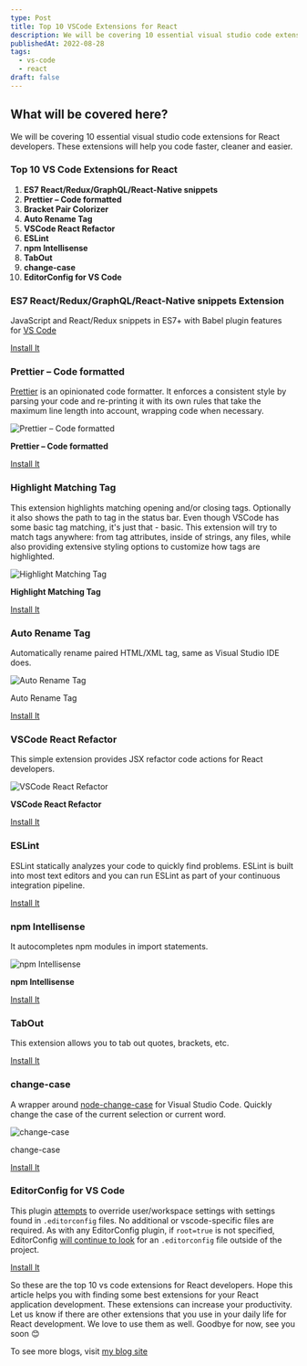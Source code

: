 ```yaml
---
type: Post
title: Top 10 VSCode Extensions for React
description: We will be covering 10 essential visual studio code extensions for React developers. These extensions will help you code faster, cleaner and easier.
publishedAt: 2022-08-28
tags:
  - vs-code
  - react
draft: false
---
```


## What will be covered here?

We will be covering 10 essential visual studio code extensions for React developers. These extensions will help you code faster, cleaner and easier.

### Top 10 VS Code Extensions for React

1. **ES7 React/Redux/GraphQL/React-Native snippets**
2. **Prettier – Code formatted**
3. **Bracket Pair Colorizer**
4. **Auto Rename Tag**
5. **VSCode React Refactor**
6. **ESLint**
7. **npm Intellisense**
8. **TabOut**
9. **change-case**
10. **EditorConfig for VS Code**

### **ES7 React/Redux/GraphQL/React-Native snippets** Extension

JavaScript and React/Redux snippets in ES7+ with Babel plugin features for [VS Code](https://code.visualstudio.com/)

[Install It](https://marketplace.visualstudio.com/items?itemName=dsznajder.es7-react-js-snippets)

### **Prettier – Code formatted**

[Prettier](https://prettier.io/) is an opinionated code formatter. It enforces a consistent style by parsing your code and re-printing it with its own rules that take the maximum line length into account, wrapping code when necessary.

![**Prettier – Code formatted**](https://glebbahmutov.com/blog/images/prettier/projectB.gif)

**Prettier – Code formatted**

[Install It](https://marketplace.visualstudio.com/items?itemName=esbenp.prettier-vscode)

### **Highlight Matching Tag**

This extension highlights matching opening and/or closing tags. Optionally it also shows the path to tag in the status bar. Even though VSCode has some basic tag matching, it's just that - basic. This extension will try to match tags anywhere: from tag attributes, inside of strings, any files, while also providing extensive styling options to customize how tags are highlighted.

![**Highlight Matching Tag**](https://images2.imgbox.com/71/2a/zIA1XCzK_o.gif)

**Highlight Matching Tag**

[Install It](https://marketplace.visualstudio.com/items?itemName=vincaslt.highlight-matching-tag)

### Auto Rename Tag

Automatically rename paired HTML/XML tag, same as Visual Studio IDE does.

![Auto Rename Tag](https://github.com/formulahendry/vscode-auto-rename-tag/raw/HEAD/images/usage.gif)

Auto Rename Tag

[Install It](https://marketplace.visualstudio.com/items?itemName=formulahendry.auto-rename-tag)

### **VSCode React Refactor**

This simple extension provides JSX refactor code actions for React developers.

![**VSCode React Refactor**](https://github.com/planbcoding/vscode-react-refactor/raw/master/assets/images/preview.gif)

**VSCode React Refactor**

[Install It](https://marketplace.visualstudio.com/items?itemName=planbcoding.vscode-react-refactor)

### ESLint

ESLint statically analyzes your code to quickly find problems. ESLint is built into most text editors and you can run ESLint as part of your continuous integration pipeline.

[Install It](https://marketplace.visualstudio.com/items?itemName=dbaeumer.vscode-eslint)

### **npm Intellisense**

It autocompletes npm modules in import statements.

![**npm Intellisense**](https://github.com/ChristianKohler/NpmIntellisense/raw/master/images/auto_complete.gif)

**npm Intellisense**

[Install It](https://marketplace.visualstudio.com/items?itemName=christian-kohler.npm-intellisense)

### TabOut

This extension allows you to tab out quotes, brackets, etc.

[Install It](https://marketplace.visualstudio.com/items?itemName=albert.TabOut)

### change-case

A wrapper around [node-change-case](https://github.com/blakeembrey/node-change-case) for Visual Studio Code. Quickly change the case of the current selection or current word.

![change-case](https://cloud.githubusercontent.com/assets/2899448/10712456/3c5e29b6-7a9c-11e5-9ce4-7eb944889696.gif)

change-case

[Install It](https://marketplace.visualstudio.com/items?itemName=wmaurer.change-case)

### EditorConfig for VS Code

This plugin [attempts](https://marketplace.visualstudio.com/items?itemName=EditorConfig.EditorConfig#known-issues) to override user/workspace settings with settings found in `.editorconfig` files. No additional or vscode-specific files are required. As with any EditorConfig plugin, if `root=true` is not specified, EditorConfig [will continue to look](https://editorconfig.org/#file-location) for an `.editorconfig` file outside of the project.

[Install It](https://marketplace.visualstudio.com/items?itemName=EditorConfig.EditorConfig)

So these are the top 10 vs code extensions for React developers. Hope this article helps you with finding some best extensions for your React application development. These extensions can increase your productivity. Let us know if there are other extensions that you use in your daily life for React development. We love to use them as well. Goodbye for now, see you soon 😊

To see more blogs, visit [my blog site](https://rohidulislam.com)
